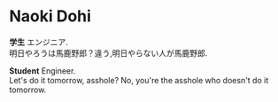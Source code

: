 # Naoki Dohi

**学生** エンジニア.  
明日やろうは馬鹿野郎？違う,明日やらない人が馬鹿野郎.

**Student** Engineer.  
Let's do it tomorrow, asshole? No, you're the asshole who doesn't do it tomorrow.